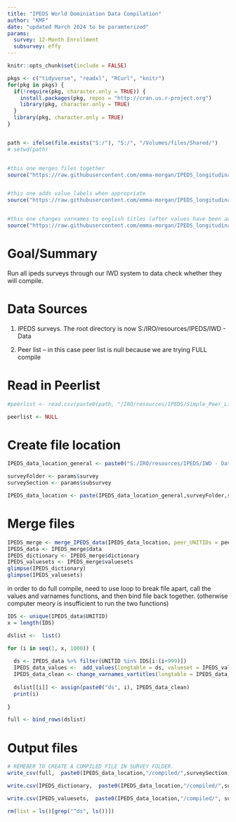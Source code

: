 ```yaml
---
title: "IPEDS World Dominiation Data Compilation"
author: "KMF"
date: "updated March 2024 to be paramterized"
params: 
  survey: 12-Month Enrollment
  subsurvey: effy
---
```



```r

knitr::opts_chunk$set(include = FALSE)

pkgs <- c("tidyverse", "readxl", "RCurl", "knitr")
for(pkg in pkgs) {
  if(!require(pkg, character.only = TRUE)) {
    install.packages(pkg, repos = "http://cran.us.r-project.org")
    library(pkg, character.only = TRUE)
  }
  library(pkg, character.only = TRUE)
}


path <- ifelse(file.exists("S:/"), "S:/", "/Volumes/files/Shared/")
# setwd(path)


#this one merges files together
source("https://raw.githubusercontent.com/emma-morgan/IPEDS_longitudinal/master/merge_ipeds_data.R")


#this one adds value labels when appropriate
source("https://raw.githubusercontent.com/emma-morgan/IPEDS_longitudinal/master/add_valuesets.R")


#this one changes varnames to english titles (after values have been addressed)
source("https://raw.githubusercontent.com/emma-morgan/IPEDS_longitudinal/master/change_varnames_to_vartitles.R")

```

# Goal/Summary

Run all ipeds surveys through our IWD system to data check whether they will compile.


# Data Sources

1) IPEDS surveys. The root directory is now S:/IRO/resources/IPEDS/IWD - Data

2) Peer list -- in this case peer list is null because we are trying FULL compile

# Read in Peerlist

```r
#peerlist <- read.csv(paste0(path, "/IRO/resources/IPEDS/Simple_Peer_List.csv"))

peerlist <- NULL
```

# Create file location
```r
  
IPEDS_data_location_general <- paste0("S:/IRO/resources/IPEDS/IWD - Data")

surveyFolder <- params$survey
surveySection <- params$subsurvey

IPEDS_data_location <- paste(IPEDS_data_location_general,surveyFolder,surveySection, sep="/")
```

# Merge files
```r
IPEDS_merge <- merge_IPEDS_data(IPEDS_data_location, peer_UNITIDs = peerlist$UNITID)
IPEDS_data <- IPEDS_merge$data
IPEDS_dictionary <- IPEDS_merge$dictionary
IPEDS_valuesets <- IPEDS_merge$valuesets
glimpse(IPEDS_dictionary)
glimpse(IPEDS_valuesets)

```


in order to do full compile, need to use loop to break file apart, call the values and varnames functions, and then bind file back together. (otherwise computer meory is insufficient to run the two functions)
```r

IDS <- unique(IPEDS_data$UNITID)
x = length(IDS)

dslist <-  list()

for (i in seq(1, x, 1000)) {
  
  ds <- IPEDS_data %>% filter(UNITID %in% IDS[i:(i+999)])
  IPEDS_data_values <-  add_values(longtable = ds, valueset = IPEDS_valuesets, ignore_size_warning = T)
  IPEDS_data_clean <- change_varnames_vartitles(longtable = IPEDS_data_values, varnames = IPEDS_dictionary, ignore_size_warning = T)
  
  dslist[[i]] <- assign(paste0("ds", i), IPEDS_data_clean) 
  print(i)
  
}

full <- bind_rows(dslist)


```



# Output files
```r
# REMEBER TO CREATE A COMPILED FILE IN SURVEY FOLDER.
write_csv(full,  paste0(IPEDS_data_location,"/compiled/",surveySection, "_compiled_full.csv"))

write.csv(IPEDS_dictionary,  paste0(IPEDS_data_location,"/compiled/",surveySection, "_dictionary_full.csv"), row.names = F)

write.csv(IPEDS_valuesets,  paste0(IPEDS_data_location,"/compiled/", surveySection, "_valuesets_full.csv"), row.names = F)

```

```r
rm(list = ls()[grep("^ds", ls())])
```

